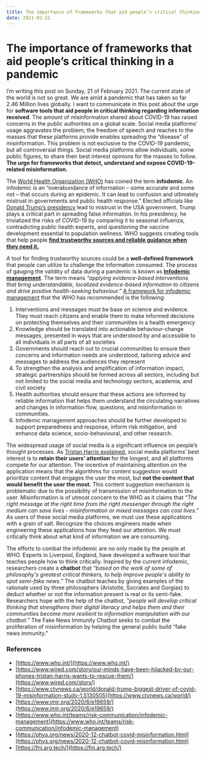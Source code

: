 ```yaml
---
title: The importance of frameworks that aid people’s critical thinking in a pandemic
date: 2021-02-21
---
```


The importance of frameworks that aid people’s critical thinking in a pandemic
==============================================================================

I’m writing this post on Sunday, 21 of February 2021. The current state
of the world is not so great. We are amid a pandemic that has taken so
far 2.46 Million lives globally. I want to communicate in this post
about the urge for **software tools that aid people in critical thinking
regarding information received**. The amount of misinformation shared
about COVID-19 has raised concerns in the public authorities on a global
scale. Social media platforms’ usage aggravates the problem; the freedom
of speech and reaches to the masses that these platforms provide enables
spreading the “disease” of misinformation. This problem is not exclusive
to the COVID-19 pandemic, but all controversial things. Social media
platforms allow individuals, some public figures, to share their best
interest opinions for the masses to follow. **The urge for frameworks
that detect, understand and expose COVID-19-related misinformation.**

The [World Health Organization (WHO)](https://www.who.int/) has coined
the term **infodemic**. An infodemic is an “overabundance of information
– some accurate and some not – that occurs during an epidemic. It can
lead to confusion and ultimately mistrust in governments and public
health response.” Elected officials like [Donald Trump’s
presidency](https://www.ctvnews.ca/world/donald-trump-biggest-driver-of-covid-19-misinformation-study-1.5130505)
lead to mistrust in the USA government. Trump plays a critical part in
spreading false information. In his presidency, he trivialized the risks
of COVID-19 by comparing it to seasonal influenza, contradicting public
health experts, and questioning the vaccine development essential to
population wellness. WHO suggests creating tools that help people
[**find trustworthy sources and reliable guidance when they need
it.**](https://www.jmir.org/2020/6/e19659/)

A tool for finding trustworthy sources could be a **well-defined
framework** that people can utilize to challenge the information
consumed. The process of gauging the validity of data during a pandemic
is known as [**Infodemic
management**](https://www.who.int/teams/risk-communication/infodemic-management).
The term means *“applying evidence-based interventions that bring
understandable, localized evidence-based information to citizens and
drive positive health-seeking behaviour.”* [A framework for infodemic
management](https://www.jmir.org/2020/6/e19659/) that the WHO has
recommended is the following:

1.  Interventions and messages must be base on science and evidence.
    They must reach citizens and enable them to make informed decisions
    on protecting themselves and their communities in a health emergency
2.  Knowledge should be translated into actionable behaviour-change
    messages, presented in ways that are understood by and accessible to
    all individuals in all parts of all societies
3.  Governments should reach out to crucial communities to ensure their
    concerns and information needs are understood, tailoring advice and
    messages to address the audiences they represent
4.  To strengthen the analysis and amplification of information impact,
    strategic partnerships should be formed across all sectors,
    including but not limited to the social media and technology
    sectors, academia, and civil society
5.  Health authorities should ensure that these actions are informed by
    reliable information that helps them understand the circulating
    narratives and changes in information flow, questions, and
    misinformation in communities.
6.  Infodemic management approaches should be further developed to
    support preparedness and response, inform risk mitigation, and
    enhance data science, socio-behavioural, and other research.

The widespread usage of social media is a significant influence on
people’s thought processes. As [Tristan Harris
explained,](https://www.wired.com/story/our-minds-have-been-hijacked-by-our-phones-tristan-harris-wants-to-rescue-them/)
social media platforms’ best interest is to **retain their users’
attention** for the longest, and all platforms compete for our
attention. The incentive of maintaining attention on the application
means that the algorithms for content suggestion would prioritize
content that engages the user the most, but **not the content that would
benefit the user the most.** This content suggestion mechanism is
problematic due to the possibility of transmission of misinformation to
the user. Misinformation is of utmost concern to the WHO as it claims
that *“The right message at the right time from the right messenger
through the right medium can save lives - misinformation or mixed
messages can cost lives.”* As users of these social media platforms, we
must use these applications with a grain of salt. Recognize the choices
engineers made when engineering these applications how they feed our
attention. We must critically think about what kind of information we
are consuming.

The efforts to combat the infodemic are no only made by the people at
WHO. Experts in Liverpool, England, have developed a software tool that
teaches people how to think critically. Inspired by the current
infodemic, researchers create a **chatbot** that *“based on the work of
some of philosophy's greatest critical thinkers, to help improve
people's ability to spot semi-fake news.”* The chatbot teaches by giving
examples of the rationale used by three philosophers (Aristotle,
Socrates and Gorgias) to deduct whether or not the information present
is real or its semi-fake. Researchers hope with the help of the chatbot,
*"people will develop critical thinking that strengthens their digital
literacy and helps them and their communities become more resilient to
information manipulation with our chatbot.”* The Fake News Immunity
Chatbot seeks to combat the proliferation of misinformation by helping
the general public build “fake news immunity.”

### References

-   [https://www.who.int/](https://www.who.int/)
-   [https://www.wired.com/story/our-minds-have-been-hijacked-by-our-phones-tristan-harris-wants-to-rescue-them/](https://www.wired.com/story/)
-   [https://www.ctvnews.ca/world/donald-trump-biggest-driver-of-covid-19-misinformation-study-1.5130505](https://www.ctvnews.ca/world/)
-   [https://www.jmir.org/2020/6/e19659/](https://www.jmir.org/2020/6/e19659/)
-   [https://www.who.int/teams/risk-communication/infodemic-management](https://www.who.int/teams/risk-communication/infodemic-management)
-   [https://phys.org/news/2020-12-chatbot-covid-misinformation.html](https://phys.org/news/2020-12-chatbot-covid-misinformation.html)
-   [https://fni.arg.tech/](https://fni.arg.tech/)

